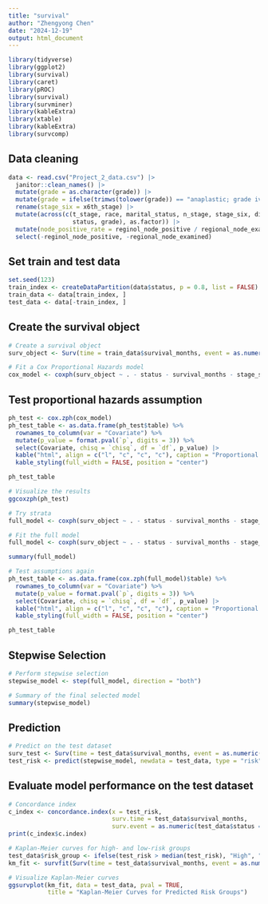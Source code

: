```yaml
---
title: "survival"
author: "Zhengyong Chen"
date: "2024-12-19"
output: html_document
---
```


```r
library(tidyverse)
library(ggplot2)
library(survival)
library(caret)
library(pROC)
library(survival)
library(survminer)
library(kableExtra)
library(xtable)
library(kableExtra)
library(survcomp)
```

## Data cleaning

```r
data <- read.csv("Project_2_data.csv") |> 
  janitor::clean_names() |>
  mutate(grade = as.character(grade)) |>  
  mutate(grade = ifelse(trimws(tolower(grade)) == "anaplastic; grade iv", "4", grade)) |> 
  rename(stage_six = x6th_stage) |> 
  mutate(across(c(t_stage, race, marital_status, n_stage, stage_six, differentiate, a_stage, estrogen_status,
                  status, grade), as.factor)) |> 
  mutate(node_positive_rate = reginol_node_positive / regional_node_examined) |> 
  select(-reginol_node_positive, -regional_node_examined)
```

## Set train and test data

```r
set.seed(123)
train_index <- createDataPartition(data$status, p = 0.8, list = FALSE)
train_data <- data[train_index, ]
test_data <- data[-train_index, ]
```


## Create the survival object

```r
# Create a survival object
surv_object <- Surv(time = train_data$survival_months, event = as.numeric(train_data$status == "Dead"))

# Fit a Cox Proportional Hazards model
cox_model <- coxph(surv_object ~ . - status - survival_months - stage_six - differentiate, data = train_data)

```

## Test proportional hazards assumption

```r
ph_test <- cox.zph(cox_model)
ph_test_table <- as.data.frame(ph_test$table) %>%
  rownames_to_column(var = "Covariate") %>%
  mutate(p_value = format.pval(`p`, digits = 3)) %>%
  select(Covariate, chisq = `chisq`, df = `df`, p_value) |> 
  kable("html", align = c("l", "c", "c", "c"), caption = "Proportional Hazards Test Results") %>%
  kable_styling(full_width = FALSE, position = "center")

ph_test_table

# Visualize the results
ggcoxzph(ph_test)
```


```r
# Try strata
full_model <- coxph(surv_object ~ . - status - survival_months - stage_six - differentiate - estrogen_status - progesterone_status - a_stage + strata(a_stage, estrogen_status, progesterone_status), data = train_data)

# Fit the full model
full_model <- coxph(surv_object ~ . - status - survival_months - stage_six - differentiate - estrogen_status - progesterone_status - a_stage, data = train_data)

summary(full_model)

# Test assumptions again
ph_test_table <- as.data.frame(cox.zph(full_model)$table) %>%
  rownames_to_column(var = "Covariate") %>%
  mutate(p_value = format.pval(`p`, digits = 3)) %>%
  select(Covariate, chisq = `chisq`, df = `df`, p_value) |> 
  kable("html", align = c("l", "c", "c", "c"), caption = "Proportional Hazards Test Results (Refitted)") %>%
  kable_styling(full_width = FALSE, position = "center")

ph_test_table
```

## Stepwise Selection

```r
# Perform stepwise selection
stepwise_model <- step(full_model, direction = "both")

# Summary of the final selected model
summary(stepwise_model)
```

## Prediction

```r
# Predict on the test dataset
surv_test <- Surv(time = test_data$survival_months, event = as.numeric(test_data$status == "Dead"))
test_risk <- predict(stepwise_model, newdata = test_data, type = "risk")
```

## Evaluate model performance on the test dataset

```r
# Concordance index
c_index <- concordance.index(x = test_risk, 
                             surv.time = test_data$survival_months, 
                             surv.event = as.numeric(test_data$status == "Dead"))
print(c_index$c.index)

# Kaplan-Meier curves for high- and low-risk groups
test_data$risk_group <- ifelse(test_risk > median(test_risk), "High", "Low")
km_fit <- survfit(Surv(time = test_data$survival_months, event = as.numeric(test_data$status == "Dead")) ~ risk_group, data = test_data)

# Visualize Kaplan-Meier curves
ggsurvplot(km_fit, data = test_data, pval = TRUE, 
           title = "Kaplan-Meier Curves for Predicted Risk Groups")
```


